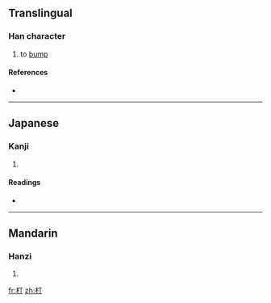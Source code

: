 ==Translingual==

===Han character===
{{Han char|rn=75|rad=木|as=02|sn=6|four=4192<sub>0</sub>|canj=木一弓 (DMN)}}

# to [[bump]]

====References====
* {{Han ref|kx=0510.170|dkj=14440|dj=0894.130|hdz=21153.020|uh=673E|ud=26430|bh=C9EF|bd=51695}}

----

==Japanese==

===Kanji===
{{ja-kanji|grade=|rs=木02}}

# {{defn|Japanese}}

====Readings====
* {{ja-readings|on=[[とう]] (tō), [[じょう]] (jō), [[てい]] (tei), [[ちょう]] (chō)|kun=[[つく]] (tsuku)}}

----

==Mandarin==

===Hanzi===
{{cmn-hanzi|pin=[[tíng]] ([[ting2]])|wg=t'ing<sup>2</sup>}}

# {{defn|Mandarin}}

[[fr:朾]]
[[zh:朾]]